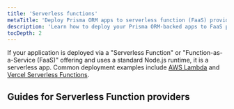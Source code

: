 ```yaml
---
title: 'Serverless functions'
metaTitle: 'Deploy Prisma ORM apps to serverless function (FaaS) providers'
description: 'Learn how to deploy your Prisma ORM-backed apps to FaaS providers like AWS Lambda, Netlify, or Vercel Serverless Functions'
tocDepth: 2
---
```


<TopBlock>

If your application is deployed via a "Serverless Function" or "Function-as-a-Service (FaaS)" offering and uses a standard Node.js runtime, it is a serverless app. Common deployment examples include [AWS Lambda](/orm/prisma-client/deployment/serverless/deploy-to-aws-lambda) and [Vercel Serverless Functions](/orm/prisma-client/deployment/serverless/deploy-to-vercel).

</TopBlock>

## Guides for Serverless Function providers

<Subsections />
